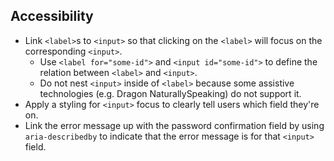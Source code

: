 ## Accessibility

- Link `<label>`s to `<input>` so that clicking on the `<label>` will focus on the corresponding `<input>`.
  - Use `<label for="some-id">` and `<input id="some-id">` to define the relation between `<label>` and `<input>`.
  - Do not nest `<input>` inside of `<label>` because some assistive technologies (e.g. Dragon NaturallySpeaking) do not support it.
- Apply a styling for `<input>` focus to clearly tell users which field they're on.
- Link the error message up with the password confirmation field by using `aria-describedby` to indicate that the error message is for that `<input>` field.
